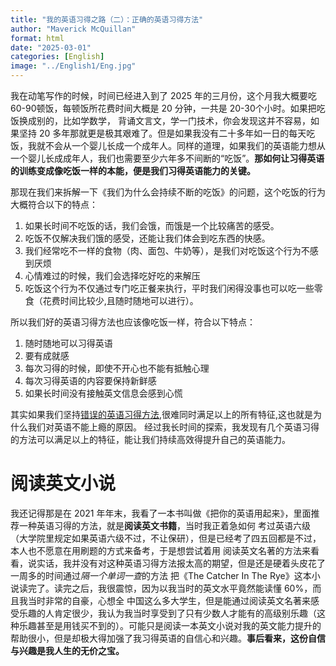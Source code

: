 ```yaml
---
title: "我的英语习得之路（二）：正确的英语习得方法"
author: "Maverick McQuillan"
format: html
date: "2025-03-01"
categories: [English]
image: "../English1/Eng.jpg"
---
```


我在动笔写作的时候，时间已经进入到了 2025 年的三月份，这个月我大概要吃 60-90顿饭，每顿饭所花费时间大概是 20 分钟，一共是 20-30个小时。如果把吃饭换成别的，比如学数学，
背诵文言文，学一门技术，你会发现这并不容易，如果坚持 20 多年那就更是极其艰难了。但是如果我没有二十多年如一日的每天吃饭，我就不会从一个婴儿长成一个成年人。同样的道理，如果我们的英语能力想从一个婴儿长成成年人，我们也需要至少六年多不间断的“吃饭”。<span style="color:(100,100,256);font-weight:bold">那如何让习得英语的训练变成像吃饭一样的本能，便是我们习得英语能力的关键。</span>

那现在我们来拆解一下《我们为什么会持续不断的吃饭》的问题，这个吃饭的行为大概符合以下的特点：

(@) 如果长时间不吃饭的话，我们会饿，而饿是一个比较痛苦的感受。
(@) 吃饭不仅解决我们饿的感受，还能让我们体会到吃东西的快感。
(@) 我们经常吃不一样的食物（肉、面包、牛奶等），是我们对吃饭这个行为不感到厌烦
(@) 心情难过的时候，我们会选择吃好吃的来解压
(@) 吃饭这个行为不仅通过专门吃正餐来执行，平时我们闲得没事也可以吃一些零食（花费时间比较少,且随时随地可以进行）。

所以我们好的英语习得方法也应该像吃饭一样，符合以下特点：

1. 随时随地可以习得英语
2. 要有成就感
3. 每次习得的时候，即使不开心也不能有抵触心理
4. 每次习得英语的内容要保持新鲜感
5. 如果长时间没有接触英文信息会感到心慌

其实如果我们坚持[错误的英语习得方法](../English1/index.qmd),很难同时满足以上的所有特征,这也就是为什么我们对英语不能上瘾的原因。
经过我长时间的探索，我发现有几个英语习得的方法可以满足以上的特征，能让我们持续高效得提升自己的英语能力。

# 阅读英文小说
我还记得那是在 2021 年年末，我看了一本书叫做《把你的英语用起来》，里面推荐一种英语习得的方法，就是**阅读英文书籍**，当时我正着急如何
考过英语六级（大学院里规定如果英语六级不过，不让保研），但是已经考了四五回都是不过，本人也不愿意在用刷题的方式来备考，于是想尝试着用
阅读英文名著的方法来看看，说实话，我并没有对这种英语习得方法报太高的期望，但是还是硬着头皮花了一周多的时间通过*隔一个单词一查*的方法
把《The Catcher In The Rye》这本小说读完了。读完之后，我很震惊，因为以我当时的英文水平竟然能读懂 60%，而且我当时非常的自豪，心想全
中国这么多大学生，但是能通过阅读英文名著来感受乐趣的人肯定很少，我认为我当时享受到了只有少数人才能有的高级别乐趣（这种乐趣甚至是用钱买不到的）。可能只是阅读一本英文小说对我的英文能力提升的帮助很小，但是却极大得加强了我习得英语的自信心和兴趣。**事后看来，这份自信与兴趣是我人生的无价之宝。**

